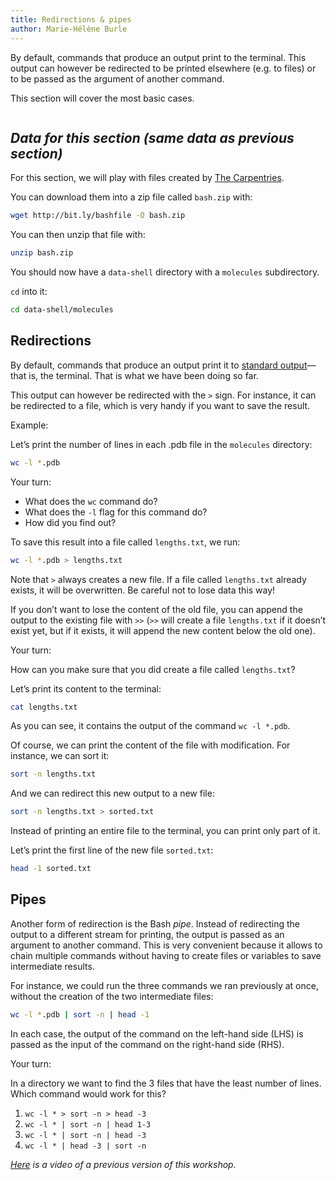 ```yaml
---
title: Redirections & pipes
author: Marie-Hélène Burle
---
```


:::{.def}

By default, commands that produce an output print to the terminal. This output can however be redirected to be printed elsewhere (e.g. to files) or to be passed as the argument of another command.

This section will cover the most basic cases.

:::

```r

```

:::{.callout collapse="true"}

## *Data for this section (same data as previous section)*

For this section, we will play with files created by [The Carpentries](https://carpentries.org/).

You can download them into a zip file called `bash.zip` with:

```.bash
wget http://bit.ly/bashfile -O bash.zip
```

You can then unzip that file with:

```.bash
unzip bash.zip
```

You should now have a `data-shell` directory with a `molecules` subdirectory.

`cd` into it:

```.bash
cd data-shell/molecules
```

:::

## Redirections

By default, commands that produce an output print it to [standard output](https://en.wikipedia.org/wiki/Standard_streams#Standard_output_(stdout))—that is, the terminal. That is what we have been doing so far.

This output can however be redirected with the `>` sign. For instance, it can be redirected to a file, which is very handy if you want to save the result.

:::{.example}

Example:

:::

Let's print the number of lines in each .pdb file in the `molecules` directory:

```bash
wc -l *.pdb
```

:::{.exo}

:::{.yourturn}

Your turn:

:::

- What does the `wc` command do?
- What does the `-l` flag for this command do?
- How did you find out?

:::

To save this result into a file called `lengths.txt`, we run:

```bash
wc -l *.pdb > lengths.txt
```

:::{.info}

Note that `>` always creates a new file. If a file called `lengths.txt` already exists, it will be overwritten. Be careful not to lose data this way!

If you don't want to lose the content of the old file, you can append the output to the existing file with `>>` (`>>` will create a file `lengths.txt` if it doesn't exist yet, but if it exists, it will append the new content below the old one).

:::

:::{.exo}

:::{.yourturn}

Your turn:

:::

How can you make sure that you did create a file called `lengths.txt`?

:::

Let's print its content to the terminal:

```bash
cat lengths.txt
```

As you can see, it contains the output of the command `wc -l *.pdb`.

Of course, we can print the content of the file with modification. For instance, we can sort it:

```bash
sort -n lengths.txt
```

And we can redirect this new output to a new file:

```bash
sort -n lengths.txt > sorted.txt
```

Instead of printing an entire file to the terminal, you can print only part of it.

Let's print the first line of the new file `sorted.txt`:

```bash
head -1 sorted.txt
```

## Pipes

Another form of redirection is the Bash *pipe*. Instead of redirecting the output to a different stream for printing, the output is passed as an argument to another command. This is very convenient because it allows to chain multiple commands without having to create files or variables to save intermediate results.

For instance, we could run the three commands we ran previously at once, without the creation of the two intermediate files:

```bash
wc -l *.pdb | sort -n | head -1
```

In each case, the output of the command on the left-hand side (LHS) is passed as the input of the command on the right-hand side (RHS).

:::{.exo}

:::{.yourturn}

Your turn:

:::

In a directory we want to find the 3 files that have the least number of lines. Which command would work for this?

1. `wc -l * > sort -n > head -3`
2. `wc -l * | sort -n | head 1-3`
3. `wc -l * | sort -n | head -3`
4. `wc -l * | head -3 | sort -n`

:::

*[Here](https://youtu.be/lueQ-KxLFYI) is a video of a previous version of this workshop.*
